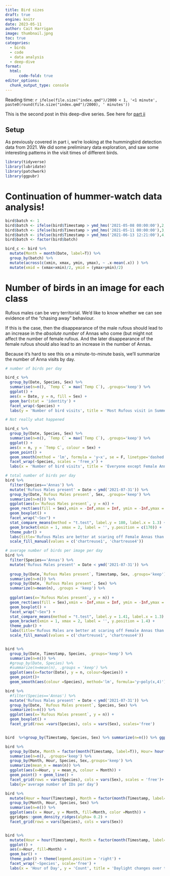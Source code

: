 ```yaml
---
title: Bird sizes 
draft: true
engine: knitr
date: 2023-05-11
author: Cait Harrigan
image: thumbnail.jpng
toc: true
categories:
  - birds
  - code
  - data analysis
  - deep-dive
format:
  html:
      code-fold: true
editor_options: 
  chunk_output_type: console
---
```


Reading time: `r ifelse(file.size("index.qmd")/2000 < 1, '<1 minute', paste0(round(file.size("index.qmd")/2000), ' minutes'))`

::: callout-note
This is the second post in this deep-dive series. See here for [part ii](https://galiwatch.ca/posts/hummer-behaviour-170323/)
:::

## Setup

As previously covered in part i, we're looking at the hummingbird detection data from 2021. We did some preliminary data exploration, and saw some interesting patterns in the visit times of different birds.

```r
library(tidyverse)
library(lubridate)
library(patchwork)
library(ggpubr)

```

# Continuation of hummer-watch data analysis!

```r
bird$batch <- 1
bird$batch <- ifelse(bird$Timestamp > ymd_hms('2021-05-08 00:00:00'),2,bird$batch)
bird$batch <- ifelse(bird$Timestamp > ymd_hms('2021-05-11 00:00:00'),3,bird$batch)
bird$batch <- ifelse(bird$Timestamp > ymd_hms('2021-06-13 12:21:00'),4,bird$batch)                  
bird$batch <- factor(bird$batch)

bird_c <- bird %>% 
  mutate(Month = month(Date, label=T)) %>%
  group_by(batch) %>%
  mutate(across(c(xmin, xmax, ymin, ymax), ~ .x-mean(.x)) ) %>%
  mutate(xmid = (xmax+xmin)/2, ymid = (ymax+ymin)/2)
```

# Number of birds in an image for each class

Rufous males can be very territorial. We'd like to know whether we can see evidence of the "chasing away" behaviour.

If this is the case, then the disappearance of the male rufous should lead to an increase in the *absolute number* of Annas who come (but might not affect the number of female rufous. And the later disappearance of the female rufous should also lead to an increase in the number of Annas.

Because it's hard to see this on a minute-to-minute basis, we'll summarize the number of Anna visits by day.

```r

# number of birds per day 

bird_c %>% 
  group_by(Date, Species, Sex) %>%
  summarise(n=n(), `Temp C` = max(`Temp C`), .groups='keep') %>%
  ggplot() + 
  aes(x = Date, y = n, fill = Sex) + 
  geom_bar(stat = 'identity') +
  facet_wrap(~Species) + 
  labs(y = 'Number of bird visits', title = 'Most Rufous visit in Summer, Female Annas visit in Fall,\nMale Annas are year-round')

# Not really what happened

bird_c %>% 
  group_by(Date, Species, Sex) %>%
  summarise(n=n(), `Temp C` = max(`Temp C`), .groups='keep') %>%
  ggplot() + 
  aes(x = n, y = `Temp C`, colour = Sex) + 
  geom_point() + 
  geom_smooth(method = 'lm', formula = 'y~x', se = F, linetype='dashed') +
  facet_wrap(~Species, scales = 'free_x') + 
  labs(x = 'Number of bird visits', title = 'Everyone except Female Annas prefers lower temperatures')

```

```r

# total number of birds per day
bird %>%
  filter(Species=='Annas') %>%
  mutate('Rufous Males present' = Date < ymd('2021-07-31')) %>%
  group_by(Date,`Rufous Males present`, Sex, .groups='keep') %>%
  summarize(n=n()) %>%
  ggplot(aes(x=`Rufous Males present`, y = n)) +
  geom_rect(aes(fill = Sex),xmin = -Inf,xmax = Inf, ymin = -Inf,ymax = Inf, show.legend = F) + 
  geom_boxplot() + 
  facet_wrap("~Sex") + 
  stat_compare_means(method = "t.test", label.y = 180, label.x = 1.3) + 
  geom_bracket(xmin = 1, xmax = 2, label = '', y.position = c(170)) +
  theme_pubr() + 
  labs(title='Rufous Males are better at scaring off Female Annas than Male Annas') + 
  scale_fill_manual(values = c('chartreuse1', 'chartreuse4'))

# average number of birds per image per day
bird %>%
  filter(Species=='Annas') %>%
  mutate('Rufous Males present' = Date < ymd('2021-07-31')) %>%
  
  group_by(Date,`Rufous Males present`, Timestamp, Sex, .groups='keep') %>%
  summarize(n=n()) %>%
  group_by(Date, `Rufous Males present`, Sex) %>%
  summarize(n=mean(n), .groups = 'keep') %>%
  
  ggplot(aes(x=`Rufous Males present`, y = n)) +
  geom_rect(aes(fill = Sex),xmin = -Inf,xmax = Inf, ymin = -Inf,ymax = Inf, show.legend = F) + 
  geom_boxplot() + 
  facet_wrap("~Sex") + 
  stat_compare_means(method = "t.test", label.y = 1.41, label.x = 1.3) + 
  geom_bracket(xmin = 1, xmax = 2, label = '', y.position = 1.4) +
  theme_pubr() + 
  labs(title='Rufous Males are better at scaring off Female Annas than Male Annas') + 
  scale_fill_manual(values = c('chartreuse1', 'chartreuse4'))


bird %>%
  group_by(Date, Timestamp, Species, .groups='keep') %>%
  summarize(n=n()) %>%
  #group_by(Date, Species) %>%
  #summarize(n=mean(n), .groups = 'keep') %>%
  ggplot(aes(x=factor(Date), y = n, colour=Species)) + 
  geom_point()+
  geom_smooth(aes(colour =Species), method='lm', formula='y~poly(x,4)')

bird %>%
  #filter(Species=='Annas') %>%
  mutate('Rufous Males present' = Date < ymd('2021-07-31')) %>%
  group_by(Date, `Rufous Males present`, Species, Sex) %>%
  summarize(n=n()) %>%
  ggplot(aes(x=`Rufous Males present`, y = n)) +
  geom_boxplot() +
  facet_grid(rows =vars(Species), cols = vars(Sex), scales='free')



```

```r
bird  %>%group_by(Timestamp, Species, Sex) %>% summarize(n=n()) %>% ggplot() +aes(x = Timestamp, y=n, color = Species, fill=Species) + geom_bar(stat='identity') + facet_wrap('~Sex') +scale_color_manual(values=c('chartreuse2', 'chocolate3'))+scale_fill_manual(values=c('chartreuse2', 'chocolate3'))
```

```r
bird %>%
  group_by(Date, Month = factor(month(Timestamp, label=T)), Hour= hour(Timestamp), Species, Sex) %>%
  summarise(n=n(), .groups='keep') %>%
  group_by(Month, Hour, Species, Sex,.groups='keep') %>%
  summarize(mean_n = mean(n)) %>%
  ggplot(aes(x=Hour, y = mean_n, colour = Month)) + 
  geom_point() + geom_line() + 
  facet_grid(rows = vars(Species), cols = vars(Sex), scales = 'free')+ 
  labs(y='average number of IDs per day')

```

```r
bird %>%
  mutate(Hour = hour(Timestamp), Month = factor(month(Timestamp, label=T))) %>%
  group_by(Month, Hour, Species, Sex) %>%
  summarise(n=n()) %>%
  ggplot(aes(x = Hour, y = Month, fill=Month, color =Month)) +
  ggridges::geom_density_ridges(alpha= 0.2) + 
  facet_grid(rows = vars(Species), cols = vars(Sex))


bird %>%
  mutate(Hour = hour(Timestamp), Month = factor(month(Timestamp, label=T))) %>%
  ggplot() +
  aes(x=Hour, fill=Month) +
  geom_bar() + 
  theme_pubr() + theme(legend.position = 'right') +
  facet_wrap('~Species', scale='free') +
  labs(x = 'Hour of Day', y = 'Count', title = 'Daylight changes over the months!')
```
